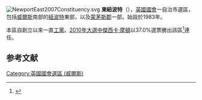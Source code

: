 [[File:NewportEast2007Constituency.svg|right]]
'''東紐波特'''（{{lang-en|Newport East}}），[[英國|英國]][[英國國會|國會]]一自治市選區，包括[[威爾斯|威爾斯]]南部的[[紐波特|紐波特]]東部，以及[[蒙茅斯郡|蒙茅斯郡]]一部。始設於1983年。

本區自創立以來一直[[工黨_(英國)|工黨]]。[[2010年英國大選|2010年大選中]][[傑西卡·摩頓|傑西卡·摩頓]]以37.0%選票勝出該區<ref name="">{{cite news
|publisher=[[英國廣播公司|英國廣播公司]]
|date=2010年5月7日
|title=Election  2010/Constituency/Newport East
|url=http://news.bbc.co.uk/1/shared/election2010/results/constituency/w16.stm
|accessdate=2010年6月9日
|archive-date=2017年8月23日
|archive-url=https://web.archive.org/web/20170823074156/http://news.bbc.co.uk/1/shared/election2010/results/constituency/w16.stm
|dead-url=no
}}</ref>連任。

==参考文献==
<div class="references-small">
<references></references>
</div>

{{DEFAULTSORT:Newport East (UK Parliament constituency)}}
[[Category:英國國會選區_(威爾斯)|Category:英國國會選區 (威爾斯)]]